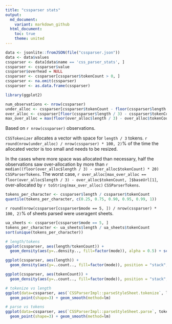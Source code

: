 ```yaml
---
title: "cssparser stats"
output:
  md_document:
    variant: markdown_github
  html_document:
    toc: true
    theme: united
---
```


```r
data <- jsonlite::fromJSON(file("cssparser.json"))
data <- data$values
cssparser <- data[data$name == 'css_parser_stats', ]
cssparser <- cssparser$value
cssparser$overhead = NULL
cssparser <- cssparser[cssparser$tokenCount > 0, ]
cssparser <- na.omit(cssparser)
cssparser <- as.data.frame(cssparser)

library(ggplot2)

num_observations <- nrow(cssparser)
under_alloc <- cssparser[cssparser$tokenCount - floor(cssparser$length / 3) > 0, ]
over_alloc <- cssparser[floor(cssparser$length / 3) - cssparser$tokenCount > 0, ]
max_over_alloc = max(floor(over_alloc$length / 3) - over_alloc$tokenCount)
```

Based on `r nrow(cssparser)` observations.

`CSSTokenizer` allocates a vector with space for `length / 3` tokens.
`r round(nrow(under_alloc) / nrow(cssparser) * 100, 2)`% of the time the allocated vector
is too small and needs to be resized.

In the cases where more space was allocated than necessary, half the observations
saw over-allocation by more than `r median((floor(over_alloc$length / 3) - over_alloc$tokenCount) * 20)` `CSSParserTokens`. The worst case, `r over_alloc[max_over_alloc == floor(over_alloc$length / 3) - over_alloc$tokenCount, ]$baseUrl[1]`, over-allocated by
`r toString(max_over_alloc)` `CSSParserTokens`.

```r
tokens_per_character <- cssparser$length / cssparser$tokenCount
quantile(tokens_per_character, c(0.25, 0.75, 0.90, 0.95, 0.99, 1))
```

`r round(nrow(cssparser[cssparser$mode == 5, ]) / nrow(cssparser) * 100, 2)`% of sheets parsed were useragent sheets.

```r
ua_sheets <- cssparser[cssparser$mode == 5, ]
tokens_per_character <- ua_sheets$length / ua_sheets$tokenCount
sort(unique(tokens_per_character))
```

```r
# length/tokens
ggplot(cssparser, aes(length/tokenCount)) +
  geom_density(aes(y=..density.., fill=factor(mode)), alpha = 0.5) + scale_x_log10()

ggplot(cssparser, aes(length)) +
  geom_density(aes(y=..count.., fill=factor(mode)), position = "stack", alpha = 0.5) + scale_x_log10(labels=scales::comma)

ggplot(cssparser, aes(tokenCount)) +
  geom_density(aes(y=..count.., fill=factor(mode)), position = "stack", alpha = 0.5) + scale_x_log10(labels=scales::comma)

# tokenize vs length
ggplot(data=cssparser, aes(`CSSParserImpl::parseStyleSheet.tokenize`, length,)) +
  geom_point(shape=3) + geom_smooth(method=lm)

# parse vs tokens
ggplot(data=cssparser, aes(`CSSParserImpl::parseStyleSheet.parse`, tokenCount)) +
  geom_point(shape=3) + geom_smooth(method=lm)
```
